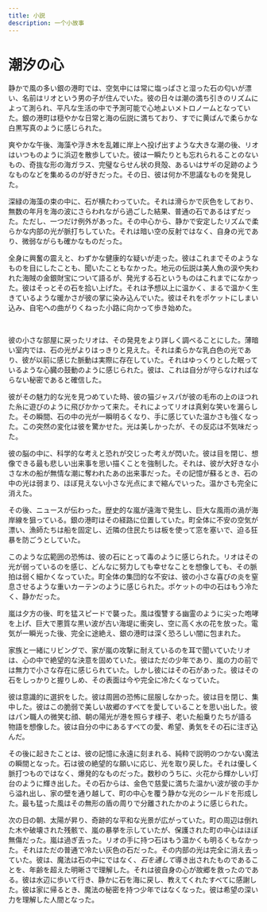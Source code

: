 ```yaml
---
title: 小説
description: 一个小故事
---
```


# 潮汐の心

静かで風の多い銀の港町では、空気中には常に塩っぱさと湿った石の匂いが漂い、名前はリオという男の子が住んでいた。彼の日々は潮の満ち引きのリズムによって測られ、平凡な生活の中で予測可能で心地よいメトロノームとなっていた。銀の港町は穏やかな日常と海の伝説に満ちており、すでに黄ばんで柔らかな白黒写真のように感じられた。

爽やかな午後、海藻や浮き木を乱雑に岸上へ投げ出すような大きな潮の後、リオはいつものように浜辺を散歩していた。彼は一瞬たりとも忘れられることのないもの、奇抜な形の海ガラス、完璧ならせん状の貝殻、あるいはサギの足跡のようなものなどを集めるのが好きだった。その日、彼は何か不思議なものを発見した。

深緑の海藻の束の中に、石が横たわっていた。それは滑らかで灰色をしており、無数の年月を海の波にさらわれながら過ごした結果、普通の石であるはずだった。ただし、一つだけ例外があった。その中心から、静かで安定したリズムで柔らかな内部の光が脈打ちしていた。それは暗い空の反射ではなく、自身の光であり、微弱ながらも確かなものだった。

全身に興奮の震えと、わずかな健康的な疑いが走った。彼はこれまでそのようなものを目にしたことも、聞いたこともなかった。地元の伝説は美人魚の涙や失われた海賊の金銀財宝について語るが、発光する石というものはこれまでになかった。彼はそっとその石を拾い上げた。それは予想以上に温かく、まるで温かく生きているような暖かさが彼の掌に染み込んでいた。彼はそれをポケットにしまい込み、自宅への曲がりくねった小路に向かって歩き始めた。

<br />

彼の小さな部屋に戻ったリオは、その発見をより詳しく調べることにした。薄暗い室内では、石の光がよりはっきりと見えた。それは柔らかな乳白色の光であり、彼が以前に感じた脈動は実際に存在していた。それはゆっくりとした眠っているような心臓の鼓動のように感じられた。彼は、これは自分が守らなければならない秘密であると確信した。

彼がその魅力的な光を見つめていた時、彼の猫ジャスパが彼の毛布の上のほつれた糸に遊びのように飛びかかって来た。それによってリオは真剣な笑いを漏らした。その瞬間、石の中の光が一瞬明るくなり、手に感じていた温かさも強くなった。この突然の変化は彼を驚かせた。光は美しかったが、その反応は不気味だった。

彼の脳の中に、科学的な考えと恐れが交じった考えが閃いた。彼は目を閉じ、想像できる最も悲しい出来事を思い描くことを強制した。それは、彼が大好きな小さな木の船が無情な潮に奪われたあの出来事だった。その記憶が蘇るとき、石の中の光は弱まり、ほぼ見えない小さな光点にまで縮んでいった。温かさも完全に消えた。

その後、ニュースが伝わった。歴史的な嵐が遠海で発生し、巨大な風雨の渦が海岸線を狙っている。銀の港町はその経路に位置していた。町全体に不安の空気が漂い、漁師たちは船を固定し、近隣の住民たちは板を使って窓を塞いで、迫る狂暴を防ごうとしていた。

このような広範囲の恐怖は、彼の石にとって毒のように感じられた。リオはその光が弱っているのを感じ、どんなに努力しても幸せなことを想像しても、その脈拍は弱く細かくなっていた。町全体の集団的な不安は、彼の小さな喜びの炎を窒息させるような重いカーテンのように感じられた。ポケットの中の石はもう冷たく、静かだった。

嵐は夕方の後、町を猛スピードで襲った。風は復讐する幽霊のように尖った咆哮を上げ、巨大で悪質な黒い波が古い海堤に衝突し、空に高く水の花を放った。電気が一瞬光った後、完全に途絶え、銀の港町は深く恐ろしい闇に包まれた。

家族と一緒にリビングで、家が嵐の攻撃に耐えているのを耳で聞いていたリオは、心の中で絶望的な決意を固めていた。彼はただの少年であり、嵐の力の前では無力で小さな存在に感じられていた。しかし彼にはその石があった。彼はその石をしっかりと握りしめ、その表面は今や完全に冷たくなっていた。

彼は意識的に選択をした。彼は周囲の恐怖に屈服しなかった。彼は目を閉じ、集中した。彼はこの脆弱で美しい故郷のすべてを愛していることを思い出した。彼はパン職人の微笑む顔、朝の陽光が港を照らす様子、老いた船乗りたちが語る物語を想像した。彼は自分の中にあるすべての愛、希望、勇気をその石に注ぎ込んだ。

その後に起きたことは、彼の記憶に永遠に刻まれる、純粋で説明のつかない魔法の瞬間となった。石は彼の絶望的な願いに応じ、光を取り戻した。それは優しく脈打つものではなく、爆発的なものだった。数秒のうちに、火花から輝かしい灯台のように輝き出した。その石からは、金色で慈愛に満ちた温かい波が彼の手から溢れ出し、家の壁を通り越して、町の中心を覆う静かな光のシールドを形成した。最も猛った風はその無形の盾の周りで分離されたかのように感じられた。

次の日の朝、太陽が昇り、奇跡的な平和な光景が広がっていた。町の周辺は倒れた木や破壊された残骸で、嵐の暴挙を示していたが、保護された町の中心はほぼ無傷だった。嵐は過ぎ去った。リオの手に持つ石はもう温かくも明るくもなかった。それはただの普通で冷たい灰色の石だった。その内部の光は完全に消え去っていた。彼は、魔法は石の中にではなく、*石を通して*導き出されたものであることを、年齢を超えた明晰さで理解した。それは彼自身の心が故郷を救ったのである。彼は水辺に歩いて行き、静かに石を海に戻し、教えてくれたすべてに感謝した。彼は家に帰るとき、魔法の秘密を持つ少年ではなくなった。彼は希望の深い力を理解した人間となった。